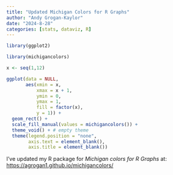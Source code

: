 ```yaml
---
title: "Updated Michigan Colors for R Graphs"
author: "Andy Grogan-Kaylor"
date: "2024-8-28"
categories: [stats, dataviz, R]
---
```


```r

library(ggplot2)

library(michigancolors)

x <- seq(1,12)

ggplot(data = NULL,
       aes(xmin = x,
           xmax = x + 1,
           ymin = 0,
           ymax = 1,
           fill = factor(x),
           y = 1)) +
  geom_rect() +
  scale_fill_manual(values = michigancolors()) +
  theme_void() + # empty theme
  theme(legend.position = "none",
        axis.text = element_blank(),
        axis.title = element_blank())

```

I've updated my R package for *Michigan colors for R Graphs* at:  [https://agrogan1.github.io/michigancolors/](https://agrogan1.github.io/michigancolors/)






